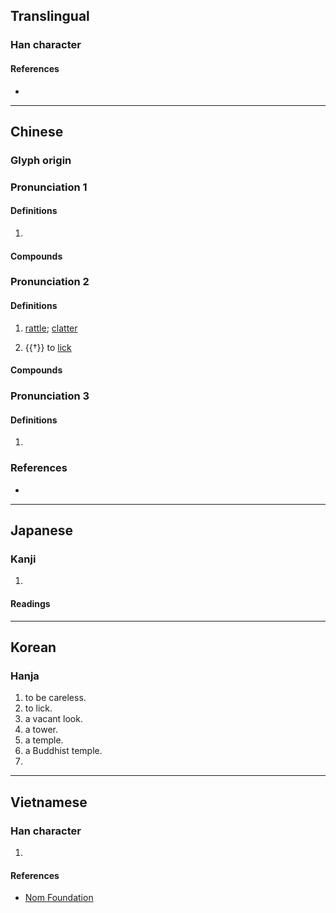 {{also|㙮|塔|墖|㗳}}
{{character info}}
==Translingual==

===Han character===
{{Han char|rn=30|rad=口|as=10|sn=13|four=64061|canj=RTOR|ids=⿰口荅}}

====References====
* {{Han ref|kx=0202.250|dkj=04069|dj=0425.060|hdz=10650.020|uh=55D2|ud=21970|bh=DCD6|bd=56534}}

----

==Chinese==
{{zh-forms}}

===Glyph origin===
{{Han etym}}

===Pronunciation 1===
{{zh-pron
|m=tà
|c=taap3
|mc=2
|oc=2
|cat=adv
}}

====Definitions====
{{zh-hanzi}}

# {{n-g|See the compounds.}}

====Compounds====
{{zh-der|嗒然|嗒喪|嗒焉|嗒爾}}

===Pronunciation 2===
{{zh-pron
|m=dā
|c=daap1,daap3
|mc=1
|oc=1
|cat=adv,v
}}

====Definitions====
{{zh-hanzi}}

# {{lb|zh|onomatopoeia}} [[rattle]]; [[clatter]]
# {{†}} to [[lick]] <!-- quotations exist in Hanyu Da Cidian -->

====Compounds====
{{zh-der|嗒笞笞|呱嗒板兒|吧嗒|啪嗒|嗒嗒}}

===Pronunciation 3===
{{zh-pron
|m=da
|cat=part
}}

====Definitions====
{{zh-hanzi}}

# {{zh-synonym|了|{{n-g|used after a verb to indicate [[perfective aspect]]}}}}

===References===
* {{R:yue:Hanzi}}

----

==Japanese==

===Kanji===
{{ja-kanji|grade=|rs=口10}}

# {{rfdef|ja|sort=口10}}

====Readings====
{{ja-readings|on=[[とう]] (tō)|kun=[[なめる]] (nameru)}}

----

==Korean==

===Hanja===
{{ko-hanja|hangeul=탑|rv=tap|mr=t'ap|y=thap|eumhun=[[멍하다|멍할]], [[탑]]|ehrv=meonghal, tap|ehmr=mŏnghal, t'ap|ehy=menghal, thap}}

# to be careless.
# to lick.
# a vacant look.
# a tower.
# a temple.
# a Buddhist temple.
# {{rfdef|ko|sort=口10}}

----

==Vietnamese==

===Han character===
{{vi-hantu|[[đáp]], [[tháp]]|rs=口10}}

# {{rfdef|vi|sort=口10}}

====References====
* [http://nomfoundation.org/common/nom_details.php?codepoint=55d2 Nom Foundation]